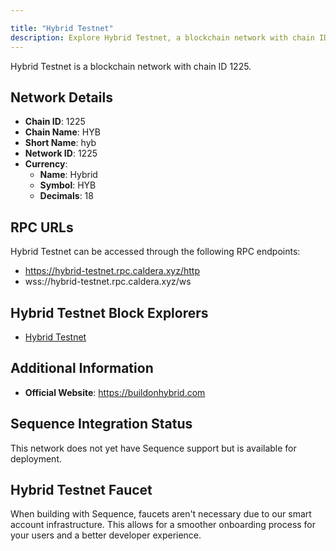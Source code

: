 ```yaml
---

title: "Hybrid Testnet"
description: Explore Hybrid Testnet, a blockchain network with chain ID 1225. Learn about its native currency, Hybrid, and how to interact with the network.
---
```




Hybrid Testnet is a blockchain network with chain ID 1225.

## Network Details

- **Chain ID**: 1225
- **Chain Name**: HYB
- **Short Name**: hyb
- **Network ID**: 1225
- **Currency**: 
  - **Name**: Hybrid
  - **Symbol**: HYB
  - **Decimals**: 18

## RPC URLs

Hybrid Testnet can be accessed through the following RPC endpoints:

- https://hybrid-testnet.rpc.caldera.xyz/http
- wss://hybrid-testnet.rpc.caldera.xyz/ws

## Hybrid Testnet Block Explorers

- [Hybrid Testnet](https://explorer.buildonhybrid.com)

## Additional Information

- **Official Website**: https://buildonhybrid.com

## Sequence Integration Status

This network does not yet have Sequence support but is available for deployment.

## Hybrid Testnet Faucet

When building with Sequence, faucets aren't necessary due to our smart account infrastructure. This allows for a smoother onboarding process for your users and a better developer experience.
